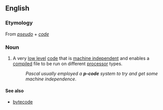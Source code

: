 ==English==

===Etymology===
From ''[[pseudo]]'' + ''[[code]]''

===Noun===
{{en-noun|-}}

# {{computing}} A very [[low level]] [[code]] that is [[machine independent]] and enables a [[compile]]d file to be run on different [[processor]] types.
#: ''Pascal usually employed a '''p-code''' system to try and get  some machine independence''.

====See also====
* [[bytecode]]